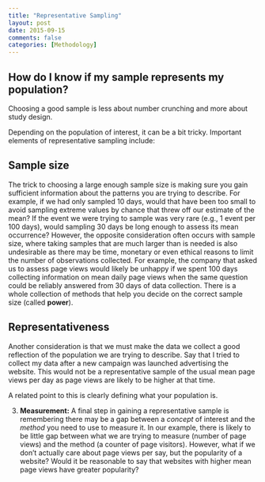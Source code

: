 ```yaml
---
title: "Representative Sampling"
layout: post
date: 2015-09-15
comments: false
categories: [Methodology]
---
```


## How do I know if my sample represents my population?

Choosing a good sample is less about number crunching and more about study design. 


Depending on the population of interest, it can be a bit tricky. Important elements of representative sampling include:

## Sample size

The trick to choosing a large enough sample size is making sure you gain sufficient information about the patterns you are trying to describe. For example, if we had only sampled 10 days, would that have been too small to avoid sampling extreme values by chance that threw off our estimate of the mean? If the event we were trying to sample was very rare (e.g., 1 event per 100 days), would sampling 30 days be long enough to assess its mean occurrence? However, the opposite consideration often occurs with sample size, where taking samples that are much larger than is needed is also undesirable as there may be time, monetary or even ethical reasons to limit the number of observations collected. For example, the company that asked us to assess page views would likely be unhappy if we spent 100 days collecting information on mean daily page views when the same question could be reliably answered from 30 days of data collection. There is a whole collection of methods that help you decide on the correct sample size (called **power**).

## Representativeness

Another consideration is that we must make the data we collect a good reflection of the population we are trying to describe. Say that I tried to collect my data after a new campaign was launched advertising the website. This would not be a representative sample of the usual mean page views per day as page views are likely to be higher at that time.

A related point to this is clearly defining what your population is. 

3. **Measurement:** A final step in gaining a representative sample is remembering there may be a gap between a _concept_ of interest and the _method_ you need to use to measure it. In our example, there is likely to be little gap between what we are trying to measure (number of page views) and the method (a counter of page visitors). However, what if we don't actually care about page views per say, but the popularity of a website? Would it be reasonable to say that websites with higher mean page views have greater popularity?
